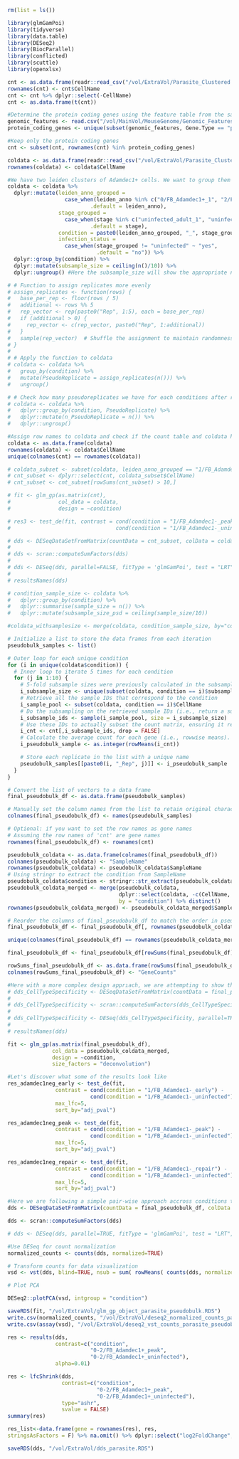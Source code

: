 ```r
rm(list = ls())
```

```r
library(glmGamPoi)
library(tidyverse)
library(data.table)
library(DESeq2)
library(BiocParallel)
library(conflicted)
library(scuttle)
library(openxlsx)
```

```r
cnt <- as.data.frame(readr::read_csv("/vol/ExtraVol/Parasite_Clustered.csv"))
rownames(cnt) <- cnt$CellName
cnt <- cnt %>% dplyr::select(-CellName)
cnt <- as.data.frame(t(cnt))
```
```r
#Determine the protein coding genes using the feature table from the same reference genome that was used for alignment
genomic_features <- read.csv("/vol/MainVol/MouseGenome/Genomic_Features.tsv", row.names = NULL, sep="\t")
protein_coding_genes <- unique(subset(genomic_features, Gene.Type == "protein-coding")$Symbol)
```

```r
#Keep only the protein coding genes
cnt <- subset(cnt, rownames(cnt) %in% protein_coding_genes)
```

```r
coldata <- as.data.frame(readr::read_csv("/vol/ExtraVol/Parasite_Clustered_Metadata.csv")) %>% dplyr::select(CellName, leiden_anno, stage)
rownames(coldata) <- coldata$CellName

#We have two leiden clusters of Adamdec1+ cells. We want to group them together for DEX analysis. We also have two samples of uninfected cells. We should group them too.
coldata <- coldata %>% 
  dplyr::mutate(leiden_anno_grouped = 
                  case_when(leiden_anno %in% c("0/FB_Adamdec1+_1", "2/FB_Adamdec1+_2") ~ "0-2/FB_Adamdec1+",
                          .default = leiden_anno),
                stage_grouped =
                  case_when(stage %in% c("uninfected_adult_1", "uninfected_adult_2") ~ "uninfected", 
                          .default = stage),
                condition = paste0(leiden_anno_grouped, "_", stage_grouped),
                infection_status =
                  case_when(stage_grouped != "uninfected" ~ "yes",
                            .default = "no")) %>%
  dplyr::group_by(condition) %>%
  dplyr::mutate(subsample_size = ceiling(n()/10)) %>%
  dplyr::ungroup() #Here the subsample_size will show the appropriate number of subsample sizes for 5-fold random subsampling
```

```r
# # Function to assign replicates more evenly
# assign_replicates <- function(rows) {
#   base_per_rep <- floor(rows / 5)
#   additional <- rows %% 5
#   rep_vector <- rep(paste0("Rep", 1:5), each = base_per_rep)
#   if (additional > 0) {
#     rep_vector <- c(rep_vector, paste0("Rep", 1:additional))
#   }
#   sample(rep_vector)  # Shuffle the assignment to maintain randomness
# }
# 
# # Apply the function to coldata
# coldata <- coldata %>%
#   group_by(condition) %>%
#   mutate(PseudoReplicate = assign_replicates(n())) %>%
#   ungroup()
```

```r
# # Check how many pseudoreplicates we have for each conditions after random sampling
# coldata <- coldata %>% 
#   dplyr::group_by(condition, PseudoReplicate) %>%
#   dplyr::mutate(n_PseudoReplicate = n()) %>%
#   dplyr::ungroup()
```

```r
#Assign row names to coldata and check if the count table and coldata have matching column/row names:
coldata <- as.data.frame(coldata)
rownames(coldata) <- coldata$CellName
unique(colnames(cnt) == rownames(coldata))
```

```r
# coldata_subset <- subset(coldata, leiden_anno_grouped == "1/FB_Adamdec1-")
# cnt_subset <- dplyr::select(cnt, coldata_subset$CellName)
# cnt_subset <- cnt_subset[rowSums(cnt_subset) > 10,]
```

```r
# fit <- glm_gp(as.matrix(cnt), 
#               col_data = coldata, 
#               design = ~condition)
```

```r
# res3 <- test_de(fit, contrast = cond(condition = "1/FB_Adamdec1-_peak") -
#                                 cond(condition = "1/FB_Adamdec1-_uninfected"))
```

```r
# dds <- DESeqDataSetFromMatrix(countData = cnt_subset, colData = coldata_subset, design = ~condition)
# 
# dds <- scran::computeSumFactors(dds)
# 
# dds <- DESeq(dds, parallel=FALSE, fitType = 'glmGamPoi', test = "LRT", reduced = ~1, useT=TRUE, minmu=1e-6, minReplicatesForReplace=Inf)
# 
# resultsNames(dds)
```


```r
# condition_sample_size <- coldata %>%
#   dplyr::group_by(condition) %>%
#   dplyr::summarise(sample_size = n()) %>%
#   dplyr::mutate(subsample_size_psd = ceiling(sample_size/10))
```

```r
#coldata_withsamplesize <- merge(coldata, condition_sample_size, by="condition", all=TRUE)
```

```r
# Initialize a list to store the data frames from each iteration
pseudobulk_samples <- list()

# Outer loop for each unique condition
for (i in unique(coldata$condition)) {
  # Inner loop to iterate 5 times for each condition
  for (j in 1:10) {
    # 5-fold subsample sizes were previously calculated in the subsample_size column
    i_subsample_size <- unique(subset(coldata, condition == i)$subsample_size)
    # Retrieve all the sample IDs that correspond to the condition
    i_sample_pool <- subset(coldata, condition == i)$CellName
    # Do the subsampling on the retrieved sample IDs (i.e., return a subset of IDs)
    i_subsample_ids <- sample(i_sample_pool, size = i_subsample_size)
    # Use these IDs to actually subset the count matrix, ensuring it remains a matrix
    i_cnt <- cnt[,i_subsample_ids, drop = FALSE]
    # Calculate the average count for each gene (i.e., rowwise means). This is 1 pseudobulk replicate.
    i_pseudobulk_sample <- as.integer(rowMeans(i_cnt))

    # Store each replicate in the list with a unique name
    pseudobulk_samples[[paste0(i, "_Rep", j)]] <- i_pseudobulk_sample
  }
}

# Convert the list of vectors to a data frame
final_pseudobulk_df <- as.data.frame(pseudobulk_samples)

# Manually set the column names from the list to retain original characters
colnames(final_pseudobulk_df) <- names(pseudobulk_samples)

# Optional: if you want to set the row names as gene names
# Assuming the row names of 'cnt' are gene names
rownames(final_pseudobulk_df) <- rownames(cnt)
```

```r
pseudobulk_coldata <- as.data.frame(colnames(final_pseudobulk_df))
colnames(pseudobulk_coldata) <- "SampleName"
rownames(pseudobulk_coldata) <- pseudobulk_coldata$SampleName
# Using stringr to extract the condition from SampleName
pseudobulk_coldata$condition <- stringr::str_extract(pseudobulk_coldata$SampleName, ".*?(?=_Rep)")
pseudobulk_coldata_merged <- merge(pseudobulk_coldata, 
                                   dplyr::select(coldata, -c(CellName, leiden_anno, stage)),
                                   by = "condition") %>% distinct()
rownames(pseudobulk_coldata_merged) <- pseudobulk_coldata_merged$SampleName
```

```r
# Reorder the columns of final_pseudobulk_df to match the order in pseudobulk_coldata$SampleName
final_pseudobulk_df <- final_pseudobulk_df[, rownames(pseudobulk_coldata_merged)]

unique(colnames(final_pseudobulk_df) == rownames(pseudobulk_coldata_merged))
```

```r
final_pseudobulk_df <- final_pseudobulk_df[rowSums(final_pseudobulk_df) > 10,]
```

```r
rowSums_final_pseudobulk_df <- as.data.frame(rowSums(final_pseudobulk_df))
colnames(rowSums_final_pseudobulk_df) <- "GeneCounts"
```

```r
#Here with a more complex design apprıach, we are attempting to show the cell type specific gene expression changes at different stages of infection by adding the cell type:infection stage as an interaction term to the model matrix
# dds_CellTypeSpecificity <- DESeqDataSetFromMatrix(countData = final_pseudobulk_df, colData = pseudobulk_coldata_merged, design = ~leiden_anno_grouped+stage_grouped+leiden_anno_grouped:stage_grouped)
# 
# dds_CellTypeSpecificity <- scran::computeSumFactors(dds_CellTypeSpecificity)
# 
# dds_CellTypeSpecificity <- DESeq(dds_CellTypeSpecificity, parallel=TRUE, fitType = 'glmGamPoi', test = "LRT", reduced = ~leiden_anno_grouped+stage_grouped, useT=TRUE, minmu=1e-6, minReplicatesForReplace=Inf)
# 
# resultsNames(dds)
```

```r
fit <- glm_gp(as.matrix(final_pseudobulk_df),
              col_data = pseudobulk_coldata_merged,
              design = ~condition,
              size_factors = "deconvolution")
```

```r
#Let's discover what some of the results look like
res_adamdec1neg_early <- test_de(fit, 
               contrast = cond(condition = "1/FB_Adamdec1-_early") -
                          cond(condition = "1/FB_Adamdec1-_uninfected"),
               max_lfc=5,
               sort_by="adj_pval")

res_adamdec1neg_peak <- test_de(fit, 
               contrast = cond(condition = "1/FB_Adamdec1-_peak") -
                          cond(condition = "1/FB_Adamdec1-_uninfected"),
               max_lfc=5,
               sort_by="adj_pval")

res_adamdec1neg_repair <- test_de(fit, 
               contrast = cond(condition = "1/FB_Adamdec1-_repair") -
                          cond(condition = "1/FB_Adamdec1-_uninfected"),
               max_lfc=5,
               sort_by="adj_pval")
```


```r
#Here we are following a simple pair-wise approach accross conditions to detect the differential gene expression in each and every cell type and infection stage
dds <- DESeqDataSetFromMatrix(countData = final_pseudobulk_df, colData = pseudobulk_coldata_merged, design = ~condition)

dds <- scran::computeSumFactors(dds)

# dds <- DESeq(dds, parallel=TRUE, fitType = 'glmGamPoi', test = "LRT", reduced = ~1, useT=TRUE, minmu=1e-6, minReplicatesForReplace=Inf)

#Use DESeq for count normalization
normalized_counts <- counts(dds, normalized=TRUE)
```

```r
# Transform counts for data visualization
vsd <- vst(dds, blind=TRUE, nsub = sum( rowMeans( counts(dds, normalized=TRUE)) > 10 ))

# Plot PCA

DESeq2::plotPCA(vsd, intgroup = "condition")
```

```r
saveRDS(fit, "/vol/ExtraVol/glm_gp_object_parasite_pseudobulk.RDS")
write.csv(normalized_counts, "/vol/ExtraVol/deseq2_normalized_counts_parasite_pseudobulk.tsv", sep="\t")
write.csv(assay(vsd), "/vol/ExtraVol/deseq2_vst_counts_parasite_pseudobulk.tsv", sep="\t")
```

```r
res <- results(dds,
               contrast=c("condition", 
                          "0-2/FB_Adamdec1+_peak", 
                          "0-2/FB_Adamdec1+_uninfected"),
               alpha=0.01)

res <- lfcShrink(dds, 
                 contrast=c("condition", 
                            "0-2/FB_Adamdec1+_peak", 
                            "0-2/FB_Adamdec1+_uninfected"), 
                 type="ashr",
                 svalue = FALSE)
summary(res)
```

```r
res_list<-data.frame(gene = rownames(res), res,
stringsAsFactors = F) %>% na.omit() %>% dplyr::select("log2FoldChange", "padj") %>% dplyr::mutate(minuslogp = -log10(padj), "LFCminuslogp" = log2FoldChange*minuslogp) %>% rownames_to_column(var = "gene")
```


```r
saveRDS(dds, "/vol/ExtraVol/dds_parasite.RDS")
```

